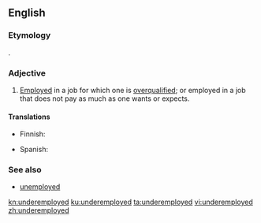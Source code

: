 ==English==

===Etymology===
{{prefix|under|employed|lang=en}}.

===Adjective===
{{en-adj|-}}

# [[employed|Employed]] in a job for which one is [[overqualified]]; or employed in a job that does not pay as much as one wants or expects.

====Translations====
{{trans-top|employed in a job for which one is overqualified}}
* Finnish: {{t|fi|vajaatyöllistetty}}
{{trans-mid}}
* Spanish: {{t|es|subempleado}}
{{trans-bottom}}

===See also===
* [[unemployed]]

[[kn:underemployed]]
[[ku:underemployed]]
[[ta:underemployed]]
[[vi:underemployed]]
[[zh:underemployed]]